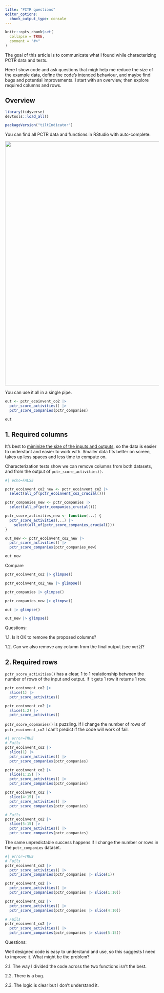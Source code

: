 ```yaml
---
title: "PCTR questions"
editor_options: 
  chunk_output_type: console
---
```


```r
knitr::opts_chunk$set(
  collapse = TRUE,
  comment = "#>"
)
```

The goal of this article is to communicate what I found while characterizing
PCTR data and tests. 

Here I show code and ask questions that migh help me reduce
the size of the example data, define the code's intended behaviour, and maybe
find bugs and potential improvements. I start with an overview, then explore required columns and rows.

## Overview

```r
library(tidyverse)
devtools::load_all()

packageVersion("tiltIndicator")
```

You can find all PCTR data and functions in RStudio with auto-complete.

<img src=https://user-images.githubusercontent.com/5856545/231594835-7ff10ec8-5e91-4362-a5c2-23718c8afc34.png width=800>

You can use it all in a single pipe.

```r
out <- pctr_ecoinvent_co2 |> 
  pctr_score_activities() |> 
  pctr_score_companies(pctr_companies)

out
```

## 1. Required columns

It's best to [miminize the size of the inputs and
outputs](https://gist.github.com/maurolepore/17b468dd8c3a603c668220563754ad7f#minimize-the-size-of-the-inputs-and-ouptuts),
so the data is easier to understant and easier to work with. Smaller data fits
better on screen, takes up less spaces and less time to compute on.

Characterization tests show we can remove columns from both datasets, and from
the output of `pctr_score_activities()`.

```r
#| echo=FALSE

pctr_ecoinvent_co2_new <- pctr_ecoinvent_co2 |> 
  select(all_of(pctr_ecoinvent_co2_crucial()))

pctr_companies_new <- pctr_companies |> 
  select(all_of(pctr_companies_crucial()))

pctr_score_activities_new <- function(...) {
  pctr_score_activities(...) |> 
    select(all_of(pctr_score_companies_crucial()))
}
```

```r
out_new <- pctr_ecoinvent_co2_new |> 
  pctr_score_activities() |> 
  pctr_score_companies(pctr_companies_new)

out_new
```

Compare

```r
pctr_ecoinvent_co2 |> glimpse()

pctr_ecoinvent_co2_new |> glimpse()

pctr_companies |> glimpse()

pctr_companies_new |> glimpse()

out |> glimpse()

out_new |> glimpse()
```

Questions:

1.1. Is it OK to remove the proposed columns?

1.2. Can we also remove any column from the final output (see `out2`)?

## 2. Required rows

`pctr_score_activities()` has a clear, 1 to 1 realationship between the number
of rows of the input and output. If it gets 1 row it returns 1 row.

```r
pctr_ecoinvent_co2 |> 
  slice(1) |> 
  pctr_score_activities()

pctr_ecoinvent_co2 |> 
  slice(1:2) |> 
  pctr_score_activities()
```

`pctr_score_copmanies()` is puzzling. If I change the number of rows of
`pctr_ecoinvent_co2` I can't predict if the code will work of fail.

```r
#| error=TRUE
# Fails
pctr_ecoinvent_co2 |> 
  slice(1) |> 
  pctr_score_activities() |> 
  pctr_score_companies(pctr_companies)

pctr_ecoinvent_co2 |> 
  slice(1:15) |> 
  pctr_score_activities() |> 
  pctr_score_companies(pctr_companies)

pctr_ecoinvent_co2 |> 
  slice(4:15) |> 
  pctr_score_activities() |> 
  pctr_score_companies(pctr_companies)

# Fails
pctr_ecoinvent_co2 |> 
  slice(5:15) |> 
  pctr_score_activities() |> 
  pctr_score_companies(pctr_companies)
```

The same unpredictable success happens if I change the number or rows in the
`pctr_companies` dataset.

```r
#| error=TRUE
# Fails
pctr_ecoinvent_co2 |> 
  pctr_score_activities() |> 
  pctr_score_companies(pctr_companies |> slice(1))

pctr_ecoinvent_co2 |> 
  pctr_score_activities() |> 
  pctr_score_companies(pctr_companies |> slice(1:10))

pctr_ecoinvent_co2 |> 
  pctr_score_activities() |> 
  pctr_score_companies(pctr_companies |> slice(4:10))

# Fails
pctr_ecoinvent_co2 |> 
  pctr_score_activities() |> 
  pctr_score_companies(pctr_companies |> slice(5:15))
```


Questions:

Well designed code is easy to understand and use, so this suggests I need to
improve it. What might be the problem?

2.1. The way I divided the code across the two functions isn't the best.

2.2. There is a bug.

2.3. The logic is clear but I don't understand it.
